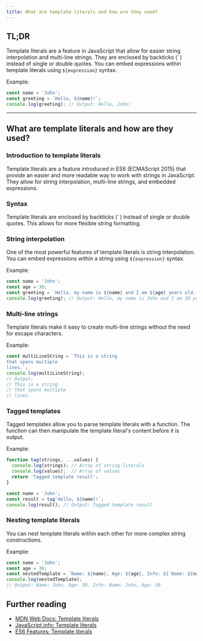 ```yaml
---
title: What are template literals and how are they used?
---
```


## TL;DR

Template literals are a feature in JavaScript that allow for easier string interpolation and multi-line strings. They are enclosed by backticks (`` ` ``) instead of single or double quotes. You can embed expressions within template literals using `${expression}` syntax.

Example:
```javascript
const name = 'John';
const greeting = `Hello, ${name}!`;
console.log(greeting); // Output: Hello, John!
```

---

## What are template literals and how are they used?

### Introduction to template literals

Template literals are a feature introduced in ES6 (ECMAScript 2015) that provide an easier and more readable way to work with strings in JavaScript. They allow for string interpolation, multi-line strings, and embedded expressions.

### Syntax

Template literals are enclosed by backticks (`` ` ``) instead of single or double quotes. This allows for more flexible string formatting.

### String interpolation

One of the most powerful features of template literals is string interpolation. You can embed expressions within a string using `${expression}` syntax.

Example:
```javascript
const name = 'John';
const age = 30;
const greeting = `Hello, my name is ${name} and I am ${age} years old.`;
console.log(greeting); // Output: Hello, my name is John and I am 30 years old.
```

### Multi-line strings

Template literals make it easy to create multi-line strings without the need for escape characters.

Example:
```javascript
const multiLineString = `This is a string
that spans multiple
lines.`;
console.log(multiLineString);
// Output:
// This is a string
// that spans multiple
// lines.
```

### Tagged templates

Tagged templates allow you to parse template literals with a function. The function can then manipulate the template literal's content before it is output.

Example:
```javascript
function tag(strings, ...values) {
  console.log(strings); // Array of string literals
  console.log(values);  // Array of values
  return 'Tagged template result';
}

const name = 'John';
const result = tag`Hello, ${name}!`;
console.log(result); // Output: Tagged template result
```

### Nesting template literals

You can nest template literals within each other for more complex string constructions.

Example:
```javascript
const name = 'John';
const age = 30;
const nestedTemplate = `Name: ${name}, Age: ${age}, Info: ${`Name: ${name}, Age: ${age}`}`;
console.log(nestedTemplate);
// Output: Name: John, Age: 30, Info: Name: John, Age: 30
```

## Further reading

- [MDN Web Docs: Template literals](https://developer.mozilla.org/en-US/docs/Web/JavaScript/Reference/Template_literals)
- [JavaScript.info: Template literals](https://javascript.info/template-literals)
- [ES6 Features: Template literals](http://es6-features.org/#StringInterpolation)

